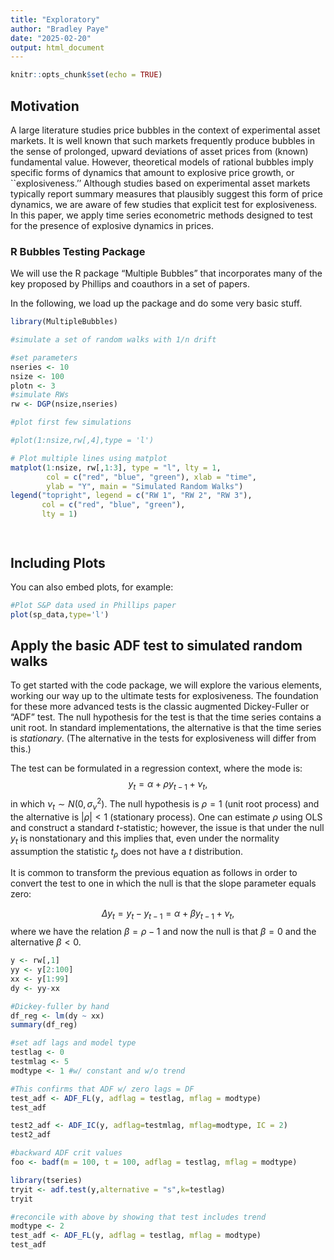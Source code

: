 ```yaml
---
title: "Exploratory"
author: "Bradley Paye"
date: "2025-02-20"
output: html_document
---
```


```r
knitr::opts_chunk$set(echo = TRUE)
```

## Motivation

A large literature studies price bubbles in the context of experimental asset markets. It is well known that such markets frequently produce bubbles in the sense of prolonged, upward deviations of asset prices from (known) fundamental value. However, theoretical models of rational bubbles imply specific forms of dynamics that amount to explosive price growth, or ``explosiveness.'' Although studies based on experimental asset markets typically report summary measures that plausibly suggest this form of price dynamics, we are aware of few studies that explicit test for explosiveness. In this paper, we apply time series econometric methods designed to test for the presence of explosive dynamics in prices. 

### R Bubbles Testing Package

We will use the R package "Multiple Bubbles" that incorporates many of the key  proposed by Phillips and coauthors in a set of papers.

In the following, we load up the package and do some very basic stuff.

```r
library(MultipleBubbles)

#simulate a set of random walks with 1/n drift

#set parameters
nseries <- 10
nsize <- 100
plotn <- 3
#simulate RWs
rw <- DGP(nsize,nseries)

#plot first few simulations

#plot(1:nsize,rw[,4],type = 'l')

# Plot multiple lines using matplot
matplot(1:nsize, rw[,1:3], type = "l", lty = 1, 
        col = c("red", "blue", "green"), xlab = "time", 
        ylab = "Y", main = "Simulated Random Walks")
legend("topright", legend = c("RW 1", "RW 2", "RW 3"), 
       col = c("red", "blue", "green"), 
       lty = 1)




```

## Including Plots

You can also embed plots, for example:

```r
#Plot S&P data used in Phillips paper
plot(sp_data,type='l')
```

## Apply the basic ADF test to simulated random walks
To get started with the code package, we will explore the various elements, working our way up to the ultimate tests for explosiveness. The foundation for these more advanced tests is the classic augmented Dickey-Fuller or "ADF" test. The null hypothesis for the test is that the time series contains a unit root. In standard implementations, the alternative is that the time series is *stationary*. (The alternative in the tests for explosiveness will differ from this.)

The test can be formulated in a regression context, where the mode is:
$$
y_{t} = \alpha + \rho y_{t-1} + \nu_{t},
$$
in which $\nu_{t} \sim N(0,\sigma^{2}_{\nu})$.  The null hypothesis is $\rho = 1$ (unit root process) and the alternative is $|\rho| < 1$ (stationary process). One can estimate $\rho$ using OLS and construct a standard $t$-statistic; however, the issue is that under the null $y_{t}$ is nonstationary and this implies that, even under the normality assumption the statistic $t_{\rho}$ does not have a *t* distribution. 

It is common to transform the previous equation as follows in order to convert the test to one in which the null is that the slope parameter equals zero:

$$
\Delta y_{t} = y_{t} - y_{t-1} = \alpha + \beta y_{t-1} + \nu_{t},
$$
where we have the relation $\beta = \rho - 1$ and now the null is that $\beta = 0$ and the alternative $\beta < 0$. 



```r
y <- rw[,1]
yy <- y[2:100]
xx <- y[1:99]
dy <- yy-xx

#Dickey-fuller by hand
df_reg <- lm(dy ~ xx)
summary(df_reg)

#set adf lags and model type
testlag <- 0
testmlag <- 5
modtype <- 1 #w/ constant and w/o trend

#This confirms that ADF w/ zero lags = DF
test_adf <- ADF_FL(y, adflag = testlag, mflag = modtype)
test_adf

test2_adf <- ADF_IC(y, adflag=testmlag, mflag=modtype, IC = 2)
test2_adf

#backward ADF crit values
foo <- badf(m = 100, t = 100, adflag = testlag, mflag = modtype)
```
```r
library(tseries)
tryit <- adf.test(y,alternative = "s",k=testlag)
tryit

#reconcile with above by showing that test includes trend
modtype <- 2
test_adf <- ADF_FL(y, adflag = testlag, mflag = modtype)
test_adf

```